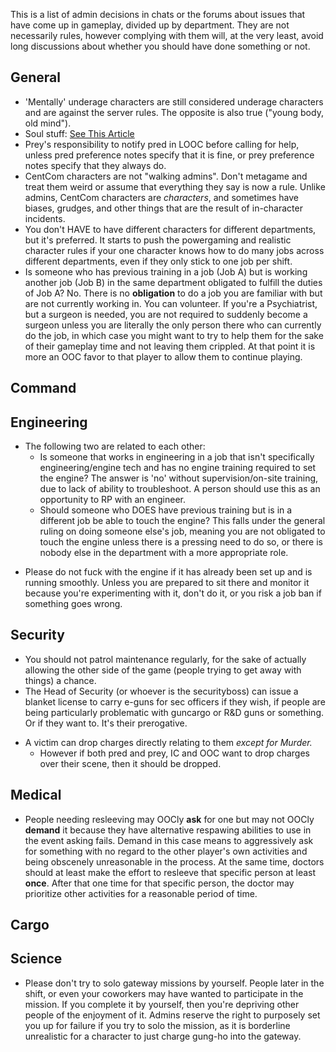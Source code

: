 This is a list of admin decisions in chats or the forums about issues that have come up in gameplay, divided up by department. They are not necessarily rules, however complying with them will, at the very least, avoid long discussions about whether you should have done something or not.

== General ==
* 'Mentally' underage characters are still considered underage characters and are against the server rules. The opposite is also true ("young body, old mind").
* Soul stuff: [[Souls|See This Article]]
* Prey's responsibility to notify pred in LOOC before calling for help, unless pred preference notes specify that it is fine, or prey preference notes specify that they always do.
* CentCom characters are not "walking admins". Don't metagame and treat them weird or assume that everything they say is now a rule. Unlike admins, CentCom characters are ''characters'', and sometimes have biases, grudges, and other things that are the result of in-character incidents.
* You don't HAVE to have different characters for different departments, but it's preferred. It starts to push the powergaming and realistic character rules if your one character knows how to do many jobs across different departments, even if they only stick to one job per shift.
* Is someone who has previous training in a job (Job A) but is working another job (Job B) in the same department obligated to fulfill the duties of Job A? No. There is no '''obligation''' to do a job you are familiar with but are not currently working in. You can volunteer. If you're a Psychiatrist, but a surgeon is needed, you are not required to suddenly become a surgeon unless you are literally the only person there who can currently do the job, in which case you might want to try to help them for the sake of their gameplay time and not leaving them crippled. At that point it is more an OOC favor to that player to allow them to continue playing.

== Command ==

== Engineering ==
* The following two are related to each other:
** Is someone that works in engineering in a job that isn't specifically engineering/engine tech and has no engine training required to set the engine? The answer is 'no' without supervision/on-site training, due to lack of ability to troubleshoot. A person should use this as an opportunity to RP with an engineer. 
** Should someone who DOES have previous training but is in a different job be able to touch the engine? This falls under the general ruling on doing someone else's job, meaning you are not obligated to touch the engine unless there is a pressing need to do so, or there is nobody else in the department with a more appropriate role.

* Please do not fuck with the engine if it has already been set up and is running smoothly. Unless you are prepared to sit there and monitor it because you're experimenting with it, don't do it, or you risk a job ban if something goes wrong.

== Security ==
* You should not patrol maintenance regularly, for the sake of actually allowing the other side of the game (people trying to get away with things) a chance.
* The Head of Security (or whoever is the securityboss) can issue a blanket license to carry e-guns for sec officers if they wish, if people are being particularly problematic with guncargo or R&D guns or something. Or if they want to. It's their prerogative.

* A victim can drop charges directly relating to them ''except for Murder.''
** However if both pred and prey, IC and OOC want to drop charges over their scene, then it should be dropped.

== Medical ==
* People needing resleeving may OOCly '''ask''' for one but may not OOCly '''demand''' it because they have alternative respawing abilities to use in the event asking fails. Demand in this case means to aggressively ask for something with no regard to the other player's own activities and being obscenely unreasonable in the process. At the same time, doctors should at least make the effort to resleeve that specific person at least '''once'''. After that one time for that specific person, the doctor may prioritize other activities for a reasonable period of time.

== Cargo ==

== Science ==
* Please don't try to solo gateway missions by yourself. People later in the shift, or even your coworkers may have wanted to participate in the mission. If you complete it by yourself, then you're depriving other people of the enjoyment of it. Admins reserve the right to purposely set you up for failure if you try to solo the mission, as it is borderline unrealistic for a character to just charge gung-ho into the gateway.